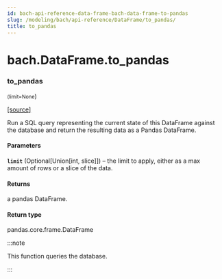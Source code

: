 ```yaml
---
id: bach-api-reference-data-frame-bach-data-frame-to-pandas
slug: /modeling/bach/api-reference/DataFrame/to_pandas/
title: to_pandas
---
```


# bach.DataFrame.to_pandas

<div className="method">

### <span className="name">to_pandas</span>

<small className="parameter-list">(<span className="parameter" id="limit">limit=None</span></small>)


&#8203;<span className="view-source">[[source]](https://github.com/objectiv/objectiv-analytics/blob/main/bach/bach/dataframe.py)</span>

<div className="content">

Run a SQL query representing the current state of this DataFrame against the database and return the
resulting data as a Pandas DataFrame.


#### Parameters

**`limit`** (Optional[Union[int, slice]]) – the limit to apply, either as a max amount of rows or a slice of the data.



#### Returns

a pandas DataFrame.



#### Return type

pandas.core.frame.DataFrame


:::note

This function queries the database.


:::


</div>


</div>
